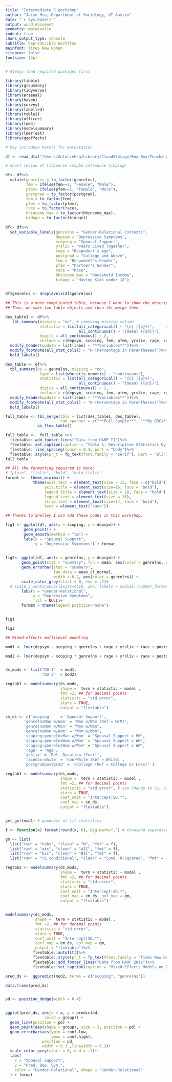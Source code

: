 ```yaml
---
title: "Intermediate R Workshop"
author: "Jaime Hsu, Department of Sociology, UT Austin"
date: "`r Sys.Date()`"
output: word_document
geometry: margin=1in
indent: true
chunk_output_type: console
subtitle: Reproducible Workflow
mainfont: Times New Roman
citeproc: false
fontsize: 12pt
---
```


```r

# Always load required packages first

library(tibble)
library(gtsummary)
library(tidyverse)
library(arsenal)
library(haven)
library(survey)
library(labelled)
library(table1)
library(officer)
library(lme4)
library(modelsummary)
library(lmerTest)
library(ggeffects)

# May introduce here() for workstation

df <- read_dta("/Users/AntonieHsu/Library/CloudStorage/Box-Box/Teaching Materials/R workshop/2025/2025workshop_rdata.dta")

# Short review of tidyverse (maybe introduce tidylog)

df<- df%>%
  mutate(genrelns = to_factor(genrelns),
         fem = ifelse(fem==1, "Female", "Male"), 
         pfem= ifelse(pfem==1, "Female", "Male"),
         postgrad = to_factor(postgrad),
         fem = to_factor(fem), 
         pfem = to_factor(pfem), 
         race = to_factor(race), 
         hhincome_max = to_factor(hhincome_max), 
         kidage = to_factor(kidage))
 
df<- df%>%
  set_variable_labels(genrelns = "Gender-Relational Contexts", 
                      depsym = "Depressive Symptoms",
                      scoping = "Spousal Support",
                      yrsliv = "Years Lived Together",
                      rage = "Respndent's Age",
                      postgrad = "College and Above", 
                      fem = "Respodent's Gender", 
                      pfem = "Partner's Gender", 
                      race = "Race", 
                      hhincome_max = "Household Income",
                      kidage = "Having Kids under 18")
   

df$genrelns <- droplevels(df$genrelns)

```

\newpage

```r


## This is a more complicated table, because I want to show the descriptives for the whole sample and by contexts. 
## Thus, we make two table objects and then tbl_merge them. 

des_table1 <- df%>%
   tbl_summary(missing = "no", # removing missing column
               statistic = list(all_categorical() ~ "{n} ({p}%)",     # define the statistics for cat. and cont.
                                all_continuous() ~ "{mean} ({sd})"),
               digits = all_continuous() ~ 2,
               include = c(depsym, scoping, fem, pfem, yrsliv, rage, race, postgrad, hhincome_max, kidage))%>%
  modify_header(update = list(label ~ "**Variables**"))%>%
  modify_footnote(all_stat_cols() ~ "N (Percentage in Parentheses)")%>%
  bold_labels()

des_table <- df%>%
  tbl_summary(by = genrelns, missing = "no", 
               type = list(where(is.numeric) ~ "continuous"),
               statistic = list(all_categorical() ~ "{n} ({p}%)", 
                                all_continuous() ~ "{mean} ({sd})"),
               digits = all_continuous() ~ 2,
               include = c(depsym, scoping, fem, pfem, yrsliv, rage, race, postgrad, hhincome_max, kidage))%>%
  modify_header(update = list(label ~ "**Variables**"))%>%
  modify_footnote(all_stat_cols() ~ "N (Percentage in Parentheses)")%>%
  bold_labels()

full_table <- tbl_merge(tbls = list(des_table1, des_table), 
                        tab_spanner = c("**Full Sample**", "**By GRCs**"))%>%
              as_flex_table()

full_table <-  full_table %>%
  flextable::add_footer_lines("Data from HARP T1")%>%
  flextable::set_caption(caption = "Table 1: Descriptive Statistics by Gender-Relational Contexts")%>%
  flextable::line_spacing(space = 0.4, part = "body")%>%
  flextable::style(pr_t = fp_text(font.family = "serif"), part = "all")
full_table

```


```r

## All the formatting required is here:
# "plain", "italic", "bold", "bold.italic"
format <-  theme_minimal() + 
            theme(axis.text = element_text(size = 15, face = c("bold")),
                 axis.title = element_text(size=16, face = "bold"), 
                 legend.title = element_text(size = 18, face = "bold"),
                 legend.text = element_text(size = 16),
                 strip.text = element_text(size=14, face = "bold"),
                 text = element_text('sans')) 

## Thanks to Shelley I can add these codes in this workshop.

fig1 <- ggplot(df, aes(x = scoping, y = depsym)) + 
        geom_point() + 
        geom_smooth(method = "lm") +
        labs(x = "Spousal Support",
             y = "Depressive Symptoms") + format
  

fig2<- ggplot(df, aes(x = genrelns, y = depsym)) +
       geom_point(stat = "summary", fun = mean, aes(color = genrelns, size =2)) +  
       geom_errorbar(stat = "summary", 
                     fun.data = mean_cl_normal, 
                     width = 0.2, aes(color = genrelns)) + 
       scale_color_grey(start = 0, end = .7)+
  # scale_y_continuous(limits=c(10, 20), labels = scales::number_format(accuracy = 1)) +
       labs(x = "Gender-Relational",
            y = "Depressive Symptoms",
            fill = NULL)+
       format + theme(legend.position="none")


fig1

fig2

```

\newpage

```r

## Mixed-effects multilevel modeling

mod1 <- lmer(depsym ~ scoping + genrelns + rage + yrsliv + race + postgrad + (1 | cid), data = df, REML = FALSE)

mod2 <- lmer(depsym ~ scoping * genrelns + rage + yrsliv + race + postgrad + (1 | cid), data = df, REML = FALSE)


ds_mods <- list("DD 1"  = mod1, 
                "DD 2"  = mod2)

regtab1 <- modelsummary(ds_mods,
                        shape =  term + statistic ~ model ,
                        fmt =2, ## for decimal points
                        statistic = "std.error",
                        stars = TRUE, 
                        output = "flextable")

cm_ds <- c('scoping'    = 'Spousal Support',
        'genrelnsMan w/Wom' = 'Man w/Wom (Ref = M/M)', 
        'genrelnsWom w/Man' = "Wom w/Man", 
        'genrelnsWom w/Wom' = "Wom w/Wom", 
        'scoping:genrelnsMan w/Wom' = 'Spousal Support x MW', 
        'scoping:genrelnsWom w/Man' = 'Spousal Support x WM', 
        'scoping:genrelnsWom w/Wom' = 'Spousal Support x WW', 
        'rage' = 'Age', 
        'yrsliv' = 'Rel. Duration (Year)', 
        'racenon-white' = 'non-White (Ref = White)',
        'postgradpostgrad' = '>College (Ref = College or Less)' )

regtab1 <- modelsummary(ds_mods,
                        shape =  term + statistic ~ model ,
                        fmt =2, ## for decimal points
                        statistic = "std.error", # can change to ci, can exponentiate
                        stars = TRUE, 
                        coef_omit = "Intercept|SD.*",
                        coef_map = cm_ds,
                        output = "flextable")


get_gof(mod1) # goodness of fit statistics

f <- function(x) format(round(x, 0), big.mark=",") # thousand separator

gm <- list(
  list("raw" = "nobs", "clean" = "N", "fmt" = f),
  list("raw" = "aic", "clean" = "AIC", "fmt" = f), 
  list("raw" = "bic", "clean" = "BIC", "fmt" = f), 
  list("raw" = "r2.conditional", "clean" = "Cond. R-Squared", "fmt" = 2))

regtab2 <- modelsummary(ds_mods,
                        shape =  term + statistic ~ model ,
                        fmt =2, ## for decimal points
                        statistic = "std.error",
                        stars = TRUE, 
                        coef_omit = "Intercept|SD.*",
                        coef_map = cm_ds, gof_map = gm,
                        output = "flextable")


modelsummary(ds_mods,
             shape =  term + statistic ~ model ,
             fmt =2, ## for decimal points
             statistic = "std.error",
             stars = TRUE, 
             coef_omit = "Intercept|SD.*",
             coef_map = cm_ds, gof_map = gm,
             output = "flextable")%>%
            flextable::autofit()%>%
            flextable::style(pr_t = fp_text(font.family = "Times New Roman"), part = "all")%>%
            flextable::add_footer_lines("Data from HARP 2015")%>%
            flextable::set_caption(caption = "Mixed-Effects Models on Dep. Symptoms")


```

\newpage

```r


pred_ds <-  ggpredict(mod2, terms = c("scoping", "genrelns"))

data.frame(pred_ds)


pd <- position_dodge(width = 0.4)


ggplot(pred_ds, aes(x = x, y = predicted, 
                 color = group)) +
  geom_line(position = pd) +  
  geom_point(aes(shape = group), size = 3, position = pd) +
  geom_errorbar(aes(ymin = conf.low,
                    ymax = conf.high),
                position = pd, 
                width = 0.3 ,linewidth = 0.3)+
  scale_color_grey(start = 0, end = .7)+
  labs(
    x = "Spousal Support",
    y = "Pred. Dep. Sym.",
    color = "Gender-Relational", shape = "Gender-Relational"
  ) + format



```


